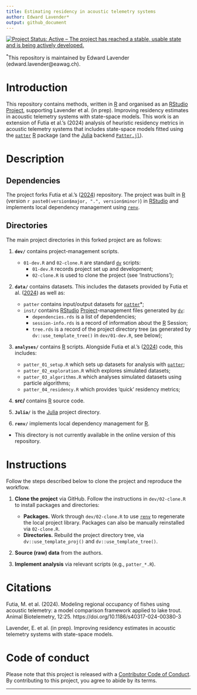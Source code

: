 ```yaml
---
title: Estimating residency in acoustic telemetry systems
author: Edward Lavender*
output: github_document
---
```


[![Project Status: Active -- The project has reached a stable, usable state and is being actively developed.](https://www.repostatus.org/badges/latest/active.svg)](https://www.repostatus.org/#active)

^\*^This repository is maintained by Edward Lavender (edward.lavender@eawag.ch).

# Introduction

This repository contains methods, written in [R](https://www.r-project.org/) and organised as an [RStudio](https://www.rstudio.com/) [Project](https://r4ds.had.co.nz/workflow-projects.html), supporting Lavender et al. (in prep). Improving residency estimates in acoustic telemetry systems with state-space models. This work is an extension of Futia et al.'s (2024) analysis of heuristic residency metrics in acoustic telemetry systems that includes state-space models fitted using the [`patter`](https://github.com/edwardlavender/patter) [R](https://www.r-project.org/) package (and the [Julia](https://julialang.org) backend [`Patter.jl`](https://github.com/edwardlavender/Patter.jl)). 

# Description

## Dependencies

The project forks Futia et al.'s ([2024]([https://github.com/mfutia/model_comparison])) repository. The project was built in [R](https://www.r-project.org/) (version `r paste0(version$major, ".", version$minor)`) in [RStudio](https://www.rstudio.com/) and implements local dependency management using [`renv`](https://rstudio.github.io/renv/articles/renv.html).

## Directories

The main project directories in this forked project are as follows:

1.  **`dev/`** contains project-management scripts.

    -   `01-dev.R` and `02-clone.R` are standard [`dv`](https://github.com/edwardlavender/dv) scripts:
        -   `01-dev.R` records project set up and development;
        -   `02-clone.R` is used to clone the project (see 'Instructions');
        
2.  **`data/`** contains datasets. This includes the datasets provided by Futia et al. ([2024]([https://github.com/mfutia/model_comparison])) as well as:
    -   `patter` contains input/output datasets for [`patter`](https://github.com/edwardlavender/patter)*;
    -   `inst/` contains [RStudio](https://www.rstudio.com/) [Project](https://r4ds.had.co.nz/workflow-projects.html)-management files generated by [`dv`](https://github.com/edwardlavender/dv):
        -   `dependencies.rds` is a list of dependencies;
        -   `session-info.rds` is a record of information about the [R](https://www.r-project.org/) Session;
        -   `tree.rds` is a record of the project directory tree (as generated by `dv::use_template_tree()` in `dev/01-dev.R`, see below); <br/>

3.  **`analyses/`** contains [R](https://www.r-project.org/) scripts. Alongside Futia et al.'s ([2024]([https://github.com/mfutia/model_comparison])) code, this includes:

    -   `patter_01_setup.R` which sets up datasets for analysis with [`patter`](https://github.com/edwardlavender/patter);
    -   `patter_02_exploration.R` which explores simulated datasets;
    -   `patter_03_algorithms.R` which analyses simulated datasets using particle algorithms;
    -   `patter_04_residency.R` which provides 'quick' residency metrics;
    
4. **src/** contains [R](https://www.r-project.org/) source code. 
    
5. **`Julia/`** is the [Julia](https://julialang.org) project directory. 
        
6.  **`renv/`** implements local dependency management for [R](https://www.r-project.org/).
        
* This directory is not currently available in the online version of this repository. 

# Instructions

Follow the steps described below to clone the project and reproduce the workflow.

1.  **Clone the project** via GitHub. Follow the instructions in `dev/02-clone.R` to install packages and directories:

    -   **Packages.** Work through `dev/02-clone.R` to use [`renv`](https://rstudio.github.io/renv/articles/renv.html) to regenerate the local project library. Packages can also be manually reinstalled via `02-clone.R`.
    -   **Directories.** Rebuild the project directory tree, via `dv::use_template_proj()` and `dv::use_template_tree()`.

2.  **Source (raw) data** from the authors. 

5.  **Implement analysis** via relevant scripts (e.g., `patter_*.R`). 

# Citations

Futia, M. et al. (2024). Modeling regional occupancy of fishes using acoustic telemetry: a model comparison framework applied to lake trout. Animal Biotelemetry, 12:25. https://doi.org/10.1186/s40317-024-00380-3

Lavender, E. et al. (in prep). Improving residency estimates in acoustic telemetry systems with state-space models. 

# Code of conduct

Please note that this project is released with a [Contributor Code of Conduct](https://contributor-covenant.org/version/2/1/CODE_OF_CONDUCT.html). By contributing to this project, you agree to abide by its terms.

------------------------------------------------------------------------
